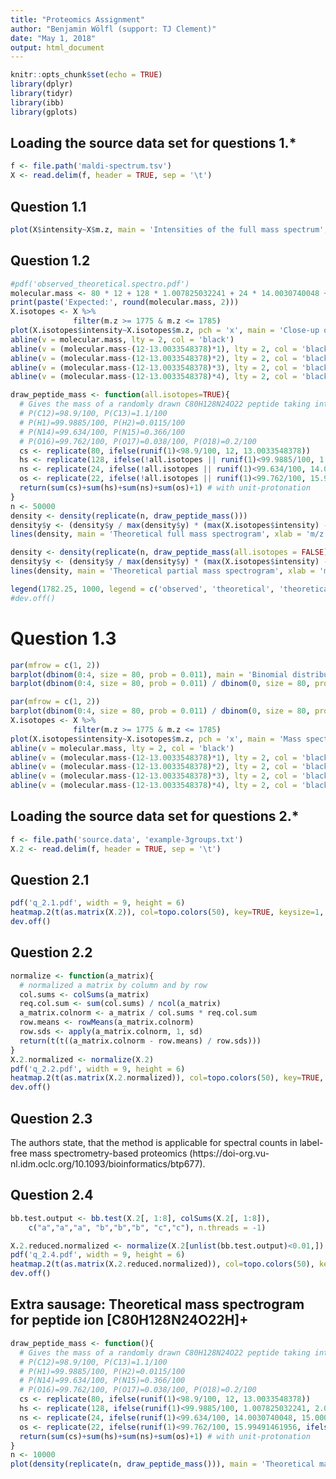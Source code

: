 ```yaml
---
title: "Proteomics Assignment"
author: "Benjamin Wölfl (support: TJ Clement)"
date: "May 1, 2018"
output: html_document
---
```


```r
knitr::opts_chunk$set(echo = TRUE)
library(dplyr)
library(tidyr)
library(ibb)
library(gplots)
```

## Loading the source data set for questions 1.*
```r
f <- file.path('maldi-spectrum.tsv')
X <- read.delim(f, header = TRUE, sep = '\t')
```

## Question 1.1
```r
plot(X$intensity~X$m.z, main = 'Intensities of the full mass spectrum', xlab = 'm/z [ ]', ylab = 'Intensity [ ]', frame.plot = TRUE, las = 2, type = 'l')
```

## Question 1.2
```r
#pdf('observed_theoretical.spectro.pdf')
molecular.mass <- 80 * 12 + 128 * 1.007825032241 + 24 * 14.0030740048 + 22 * 15.99491461956 + 1 # 1 for proton
print(paste('Expected:', round(molecular.mass, 2)))
X.isotopes <- X %>%
              filter(m.z >= 1775 & m.z <= 1785)
plot(X.isotopes$intensity~X.isotopes$m.z, pch = 'x', main = 'Close-up on the intensities for the full mass spectrum', sub = 'The first 5 isotopes.', type = 'l', xlab = 'm/z [ ]', ylab = 'Intensity [ ]', lwd = 2)
abline(v = molecular.mass, lty = 2, col = 'black')
abline(v = (molecular.mass-(12-13.0033548378)*1), lty = 2, col = 'black')
abline(v = (molecular.mass-(12-13.0033548378)*2), lty = 2, col = 'black')
abline(v = (molecular.mass-(12-13.0033548378)*3), lty = 2, col = 'black')
abline(v = (molecular.mass-(12-13.0033548378)*4), lty = 2, col = 'black')

draw_peptide_mass <- function(all.isotopes=TRUE){
  # Gives the mass of a randomly drawn C80H128N24O22 peptide taking into consideraton natural isotope abundancies.
  # P(C12)=98.9/100, P(C13)=1.1/100
  # P(H1)=99.9885/100, P(H2)=0.0115/100
  # P(N14)=99.634/100, P(N15)=0.366/100
  # P(O16)=99.762/100, P(O17)=0.038/100, P(O18)=0.2/100
  cs <- replicate(80, ifelse(runif(1)<98.9/100, 12, 13.0033548378))
  hs <- replicate(128, ifelse(!all.isotopes || runif(1)<99.9885/100, 1.007825032241, 2.01410177811))
  ns <- replicate(24, ifelse(!all.isotopes || runif(1)<99.634/100, 14.0030740048, 15.0001088982))
  os <- replicate(22, ifelse(!all.isotopes || runif(1)<99.762/100, 15.99491461956, ifelse(runif(1)<(0.038/ (0.038 + 0.2)), 16.99913170, 17.9991610)))
  return(sum(cs)+sum(hs)+sum(ns)+sum(os)+1) # with unit-protonation
}
n <- 50000
density <- density(replicate(n, draw_peptide_mass()))
density$y <- (density$y / max(density$y) * (max(X.isotopes$intensity) - min(X.isotopes$intensity))) + min(X.isotopes$intensity)
lines(density, main = 'Theoretical full mass spectrogram', xlab = 'm/z [ ]', col = 'red', lwd = 2)

density <- density(replicate(n, draw_peptide_mass(all.isotopes = FALSE)))
density$y <- (density$y / max(density$y) * (max(X.isotopes$intensity) - min(X.isotopes$intensity))) + min(X.isotopes$intensity)
lines(density, main = 'Theoretical partial mass spectrogram', xlab = 'm/z [ ]', col = 'purple', lwd = 2)

legend(1782.25, 1000, legend = c('observed', 'theoretical', 'theoretical partial'), col = c('black', 'red', 'purple'), pch = 1)
#dev.off()
```

# Question 1.3
```r
par(mfrow = c(1, 2))
barplot(dbinom(0:4, size = 80, prob = 0.011), main = 'Binomial distribution', names.arg = c('Pure C12', 'With 1 C13', 'With 2 C13', 'With 3 C13', 'With 4 C13'), ylab = 'Probability [ ]', las = 2) #  sub = 'p(C13) = 0.011, 80 trials'
barplot(dbinom(0:4, size = 80, prob = 0.011) / dbinom(0, size = 80, prob = 0.011), main = 'Relative intensities', names.arg = c('Pure C12', 'With 1 C13', 'With 2 C13', 'With 3 C13', 'With 4 C13'), ylab = 'Relative intensity (div. by pure C12) [ ]', las = 2)
```

```r
par(mfrow = c(1, 2))
barplot(dbinom(0:4, size = 80, prob = 0.011) / dbinom(0, size = 80, prob = 0.011), main = 'Rel. intensities (C-isot.)', names.arg = c('Pure C12', 'With 1 C13', 'With 2 C13', 'With 3 C13', 'With 4 C13'), las = 2, ylab = 'Relative intensity')
X.isotopes <- X %>%
              filter(m.z >= 1775 & m.z <= 1785)
plot(X.isotopes$intensity~X.isotopes$m.z, pch = 'x', main = 'Mass spectrum', sub = 'The first 5 C-isotopes.', type = 'l', xlab = 'm/z [ ]', ylab = 'Intensity [ ]', lwd = 2)
abline(v = molecular.mass, lty = 2, col = 'black')
abline(v = (molecular.mass-(12-13.0033548378)*1), lty = 2, col = 'black')
abline(v = (molecular.mass-(12-13.0033548378)*2), lty = 2, col = 'black')
abline(v = (molecular.mass-(12-13.0033548378)*3), lty = 2, col = 'black')
abline(v = (molecular.mass-(12-13.0033548378)*4), lty = 2, col = 'black')
```

## Loading the source data set for questions 2.*
```r
f <- file.path('source.data', 'example-3groups.txt')
X.2 <- read.delim(f, header = TRUE, sep = '\t')
```

## Question 2.1
```r
pdf('q_2.1.pdf', width = 9, height = 6)
heatmap.2(t(as.matrix(X.2)), col=topo.colors(50), key=TRUE, keysize=1, cexRow=1, labCol=NA, scale='none', symkey=FALSE, density.info="none", trace='none', xlab = 'Protein IDs', ylab = 'Sample IDs')
dev.off()
```

## Question 2.2
```r
normalize <- function(a_matrix){
  # normalized a matrix by column and by row
  col.sums <- colSums(a_matrix)
  req.col.sum <- sum(col.sums) / ncol(a_matrix)
  a_matrix.colnorm <- a_matrix / col.sums * req.col.sum
  row.means <- rowMeans(a_matrix.colnorm)
  row.sds <- apply(a_matrix.colnorm, 1, sd)
  return(t(t((a_matrix.colnorm - row.means) / row.sds)))
}
X.2.normalized <- normalize(X.2)
pdf('q_2.2.pdf', width = 9, height = 6)
heatmap.2(t(as.matrix(X.2.normalized)), col=topo.colors(50), key=TRUE, keysize=1, cexRow=1, labCol=NA, scale='none', symkey=FALSE, density.info="none", trace='none', xlab = 'Protein IDs', ylab = 'Sample IDs')
dev.off()
```

## Question 2.3
The authors state, that the method is applicable for spectral counts in label-free mass spectrometry-based proteomics (https://doi-org.vu-nl.idm.oclc.org/10.1093/bioinformatics/btp677).

## Question 2.4
```r
bb.test.output <- bb.test(X.2[, 1:8], colSums(X.2[, 1:8]),
    c("a","a","a", "b","b","b", "c","c"), n.threads = -1)
```

```r
X.2.reduced.normalized <- normalize(X.2[unlist(bb.test.output)<0.01,])
pdf('q_2.4.pdf', width = 9, height = 6)
heatmap.2(t(as.matrix(X.2.reduced.normalized)), col=topo.colors(50), key=TRUE, keysize=1, cexRow=1, labCol=NA, scale='none', symkey=FALSE, density.info="none", trace='none', xlab = 'Protein IDs', ylab = 'Sample IDs')
dev.off()
```

## Extra sausage: Theoretical mass spectrogram for peptide ion [C80H128N24O22H]+
```r
draw_peptide_mass <- function(){
  # Gives the mass of a randomly drawn C80H128N24O22 peptide taking into consideraton natural isotope abundancies.
  # P(C12)=98.9/100, P(C13)=1.1/100
  # P(H1)=99.9885/100, P(H2)=0.0115/100
  # P(N14)=99.634/100, P(N15)=0.366/100
  # P(O16)=99.762/100, P(O17)=0.038/100, P(O18)=0.2/100
  cs <- replicate(80, ifelse(runif(1)<98.9/100, 12, 13.0033548378))
  hs <- replicate(128, ifelse(runif(1)<99.9885/100, 1.007825032241, 2.01410177811))
  ns <- replicate(24, ifelse(runif(1)<99.634/100, 14.0030740048, 15.0001088982))
  os <- replicate(22, ifelse(runif(1)<99.762/100, 15.99491461956, ifelse(runif(1)<(0.038/ (0.038 + 0.2)), 16.99913170, 17.9991610)))
  return(sum(cs)+sum(hs)+sum(ns)+sum(os)+1) # with unit-protonation
}
n <- 10000
plot(density(replicate(n, draw_peptide_mass())), main = 'Theoretical mass spectrogram', xlab = 'm/z [ ]', ylab = 'Intensity [ ]')
```

